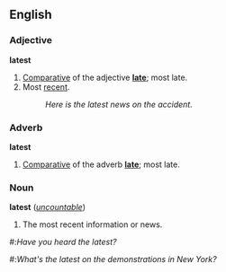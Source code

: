==English==
===Adjective===
'''latest'''

#[[Comparative]] of the adjective '''[[late]]'''; most late.
#Most [[recent]].
#:''Here is the latest news on the accident.''

===Adverb===
'''latest'''

#[[Comparative]] of the adverb '''[[late]]'''; most late.

===Noun===
'''latest''' (''[[uncountable]]'')

#The most recent information or news.

#:''Have you heard the latest?''
#:''What's the latest on the demonstrations in New York?''
